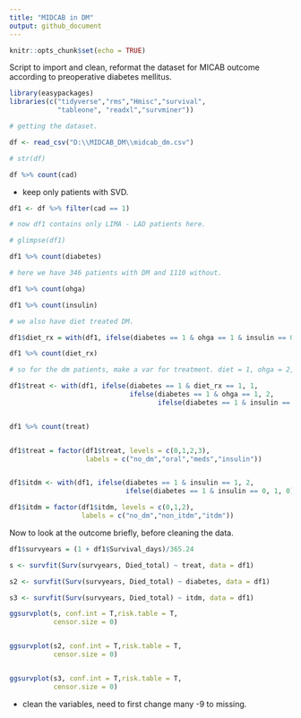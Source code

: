 ```yaml
---
title: "MIDCAB in DM"
output: github_document
---
```


```r
knitr::opts_chunk$set(echo = TRUE)
```

Script to import and clean, reformat the dataset for MICAB outcome according to preoperative diabetes mellitus. 



```r

library(easypackages)
libraries(c("tidyverse","rms","Hmisc","survival",
            "tableone", "readxl","survminer"))

# getting the dataset.

df <- read_csv("D:\\MIDCAB_DM\\midcab_dm.csv")

# str(df)

df %>% count(cad)

```

- keep only patients with SVD.

```r

df1 <- df %>% filter(cad == 1) 

# now df1 contains only LIMA - LAD patients here.

# glimpse(df1)

df1 %>% count(diabetes)

# here we have 346 patients with DM and 1110 without.

df1 %>% count(ohga)

df1 %>% count(insulin)

# we also have diet treated DM.

df1$diet_rx = with(df1, ifelse(diabetes == 1 & ohga == 1 & insulin == 0 , 1, 0))

df1 %>% count(diet_rx)

# so for the dm patients, make a var for treatment. diet = 1, ohga = 2, insulin = 3

df1$treat <- with(df1, ifelse(diabetes == 1 & diet_rx == 1, 1, 
                              ifelse(diabetes == 1 & ohga == 1, 2,
                                     ifelse(diabetes == 1 & insulin == 1, 3, 0))))


df1 %>% count(treat)


df1$treat = factor(df1$treat, levels = c(0,1,2,3),
                   labels = c("no_dm","oral","meds","insulin"))


df1$itdm <- with(df1, ifelse(diabetes == 1 & insulin == 1, 2,
                             ifelse(diabetes == 1 & insulin == 0, 1, 0)))

df1$itdm = factor(df1$itdm, levels = c(0,1,2),
                  labels = c("no_dm","non_itdm","itdm"))


```

Now to look at the outcome briefly, before cleaning the data.

```r

df1$survyears = (1 + df1$Survival_days)/365.24

s <- survfit(Surv(survyears, Died_total) ~ treat, data = df1)

s2 <- survfit(Surv(survyears, Died_total) ~ diabetes, data = df1)

s3 <- survfit(Surv(survyears, Died_total) ~ itdm, data = df1)

```

```r


ggsurvplot(s, conf.int = T,risk.table = T,
           censor.size = 0)


ggsurvplot(s2, conf.int = T,risk.table = T,
           censor.size = 0)


ggsurvplot(s3, conf.int = T,risk.table = T,
           censor.size = 0)


```

- clean the variables, need to first change many -9 to missing.



